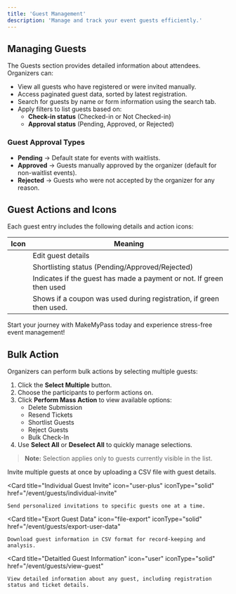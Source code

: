 ```yaml
---
title: 'Guest Management'
description: 'Manage and track your event guests efficiently.'
---
```


## Managing Guests

The Guests section provides detailed information about attendees. Organizers can:

- View all guests who have registered or were invited manually.
- Access paginated guest data, sorted by latest registration.
- Search for guests by name or form information using the search tab.
- Apply filters to list guests based on:
  - **Check-in status** (Checked-in or Not Checked-in)
  - **Approval status** (Pending, Approved, or Rejected)

### Guest Approval Types

- **Pending** → Default state for events with waitlists.
- **Approved** → Guests manually approved by the organizer (default for non-waitlist events).
- **Rejected** → Guests who were not accepted by the organizer for any reason.

## Guest Actions and Icons

Each guest entry includes the following details and action icons:

| Icon | Meaning |
|------|---------|
|<Icon icon="pen" iconType="solid" color="grey" /> | Edit guest details |
|<Icon icon="circle" iconType="regular" color="grey"/>  <Icon icon="circle-check" iconType="regular" color="grey" /> <Icon icon="circle" iconType="regular" color="#D70040"/> | Shortlisting status (Pending/Approved/Rejected) |
|<Icon icon="dollar-sign" iconType="solid" color="grey"/> <Icon icon="dollar-sign" iconType="solid" /> | Indicates if the guest has made a payment or not. If green then used |
|<Icon icon="ticket" iconType="solid" color="grey" /> <Icon icon="ticket" iconType="solid" /> | Shows if a coupon was used during registration, if green then used. |

Start your journey with MakeMyPass today and experience stress-free event management!

## Bulk Action

Organizers can perform bulk actions by selecting multiple guests:

1. Click the **Select Multiple** button.
2. Choose the participants to perform actions on.
3. Click **Perform Mass Action** to view available options:
   - Delete Submission
   - Resend Tickets
   - Shortlist Guests
   - Reject Guests
   - Bulk Check-In
4. Use **Select All** or **Deselect All** to quickly manage selections.

> **Note:** Selection applies only to guests currently visible in the list.

<CardGroup cols={2}>
  <Card
    title="Bulk Guest Invite"
    icon="users"
    iconType="solid"
    href="/event/guests/bulk-guest-invite"
  >
    Invite multiple guests at once by uploading a CSV file with guest details.
  </Card>
  
  <Card
    title="Individual Guest Invite"
    icon="user-plus"
    iconType="solid"
    href="/event/guests/individual-invite"
  >
    Send personalized invitations to specific guests one at a time.
  </Card>

  <Card
    title="Exort Guest Data"
    icon="file-export"
    iconType="solid"
    href="/event/guests/export-user-data"
  >
    Download guest information in CSV format for record-keeping and analysis.
  </Card>

   <Card
    title="Detaitled Guest Information"
    icon="user"
    iconType="solid"
    href="/event/guests/view-guest"
  >
    View detailed information about any guest, including registration status and ticket details.
  </Card>
</CardGroup>